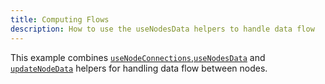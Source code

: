 ```yaml
---
title: Computing Flows
description: How to use the useNodesData helpers to handle data flow
---
```



This example combines [`useNodeConnections`](/api-reference/hooks/use-node-connections),[`useNodesData`](/api-reference/hooks/use-nodes-data) and [`updateNodeData`](/api-reference/hooks/use-svelte-flow) helpers for handling data flow between nodes.

<RemoteCodeViewer
  route="examples/interaction/computing-flows"
  framework="svelte"
/>
